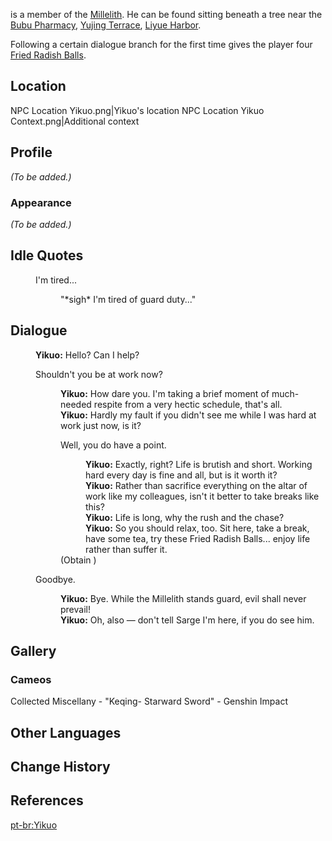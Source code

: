 {{Meta
<!-- REMOVE THIS TEMPLATE AFTER ADDING MISSING INFO -->
|missing_NPC_profile  = yes
}}
{{Character Infobox
|image            = NPC Yikuo.png
|type             = Open-World NPC
|region           = Liyue
|location         = Liyue
|title            = Millelith
|affiliation      = Millelith
|dialoguereward   = {{Card|Fried Radish Balls|4}}
}}
{{Lang|'''Yikuo'''|zh=一阔|zh_rm=Yīkuò}} is a member of the [[Millelith]]. He can be found sitting beneath a tree near the [[Bubu Pharmacy]], [[Yujing Terrace]], [[Liyue Harbor]].

Following a certain dialogue branch for the first time gives the player four [[Fried Radish Balls]].

==Location==
<gallery>
NPC Location Yikuo.png|Yikuo's location
NPC Location Yikuo Context.png|Additional context
</gallery>

==Profile==
<!-- detailed story/lore information goes here -->
''(To be added.)''

===Appearance===
''(To be added.)''

==Idle Quotes==
{{Dialogue Start}}
:{{DIcon|Idle}} I'm tired...
::{{A|VO Yikuo 01.ogg}} "*sigh* I'm tired of guard duty..."
{{Dialogue End}}

==Dialogue==
{{Dialogue Start}}
:'''Yikuo:''' Hello? Can I help?
:{{DIcon}} Shouldn't you be at work now?
::'''Yikuo:''' How dare you. I'm taking a brief moment of much-needed respite from a very hectic schedule, that's all.
::'''Yikuo:''' Hardly my fault if you didn't see me while I was hard at work just now, is it?
::{{DIcon|Reward}} Well, you do have a point.
:::'''Yikuo:''' Exactly, right? Life is brutish and short. Working hard every day is fine and all, but is it worth it?
:::'''Yikuo:''' Rather than sacrifice everything on the altar of work like my colleagues, isn't it better to take breaks like this?
:::'''Yikuo:''' Life is long, why the rush and the chase?
:::'''Yikuo:''' So you should relax, too. Sit here, take a break, have some tea, try these Fried Radish Balls... enjoy life rather than suffer it.
::;(Obtain {{Item|Fried Radish Balls|20|x=4}})
:{{DIcon}} Goodbye.
::'''Yikuo:''' Bye. While the Millelith stands guard, evil shall never prevail!
::'''Yikuo:''' Oh, also &mdash; don't tell Sarge I'm here, if you do see him.
{{Dialogue End}}
<!--
==Trivia==
-->
==Gallery==
===Cameos===
<gallery>
Collected Miscellany - "Keqing- Starward Sword" - Genshin Impact
</gallery>

==Other Languages==
{{Other Languages
|default_hidden = 1
|en      = Yikuo
|zhs     = 一阔
|zhs_rm  = Yīkuò
|zht     = 一闊
|zht_rm  = Yīkuò
|ja      = 一闊
|ja_rm   = Ikkatsu{{Assumed}}
|ko      = //일활//
|es      = Yikuo
|fr      = Yikuo
|ru      = И Ко
|th      = Yikuo
|vi      = Yikuo
|de      = Yikuo
|id      = Yikuo
|pt      = Yikuo
|tr      = Yikuo
|it      = Yikuo
}}

==Change History==
{{Change History|1.0}}

==References==
{{Reflist}}

[[pt-br:Yikuo]]